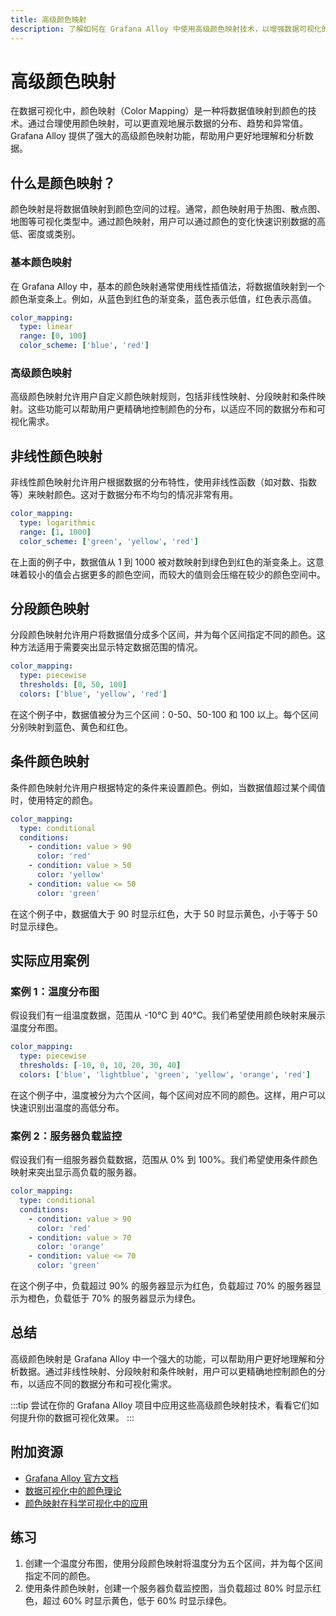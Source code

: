 ```yaml
---
title: 高级颜色映射
description: 了解如何在 Grafana Alloy 中使用高级颜色映射技术，以增强数据可视化的表现力和可读性。
---
```


# 高级颜色映射

在数据可视化中，颜色映射（Color Mapping）是一种将数据值映射到颜色的技术。通过合理使用颜色映射，可以更直观地展示数据的分布、趋势和异常值。Grafana Alloy 提供了强大的高级颜色映射功能，帮助用户更好地理解和分析数据。

## 什么是颜色映射？

颜色映射是将数据值映射到颜色空间的过程。通常，颜色映射用于热图、散点图、地图等可视化类型中。通过颜色映射，用户可以通过颜色的变化快速识别数据的高低、密度或类别。

### 基本颜色映射

在 Grafana Alloy 中，基本的颜色映射通常使用线性插值法，将数据值映射到一个颜色渐变条上。例如，从蓝色到红色的渐变条，蓝色表示低值，红色表示高值。

```yaml
color_mapping:
  type: linear
  range: [0, 100]
  color_scheme: ['blue', 'red']
```

### 高级颜色映射

高级颜色映射允许用户自定义颜色映射规则，包括非线性映射、分段映射和条件映射。这些功能可以帮助用户更精确地控制颜色的分布，以适应不同的数据分布和可视化需求。

## 非线性颜色映射

非线性颜色映射允许用户根据数据的分布特性，使用非线性函数（如对数、指数等）来映射颜色。这对于数据分布不均匀的情况非常有用。

```yaml
color_mapping:
  type: logarithmic
  range: [1, 1000]
  color_scheme: ['green', 'yellow', 'red']
```

在上面的例子中，数据值从 1 到 1000 被对数映射到绿色到红色的渐变条上。这意味着较小的值会占据更多的颜色空间，而较大的值则会压缩在较少的颜色空间中。

## 分段颜色映射

分段颜色映射允许用户将数据值分成多个区间，并为每个区间指定不同的颜色。这种方法适用于需要突出显示特定数据范围的情况。

```yaml
color_mapping:
  type: piecewise
  thresholds: [0, 50, 100]
  colors: ['blue', 'yellow', 'red']
```

在这个例子中，数据值被分为三个区间：0-50、50-100 和 100 以上。每个区间分别映射到蓝色、黄色和红色。

## 条件颜色映射

条件颜色映射允许用户根据特定的条件来设置颜色。例如，当数据值超过某个阈值时，使用特定的颜色。

```yaml
color_mapping:
  type: conditional
  conditions:
    - condition: value > 90
      color: 'red'
    - condition: value > 50
      color: 'yellow'
    - condition: value <= 50
      color: 'green'
```

在这个例子中，数据值大于 90 时显示红色，大于 50 时显示黄色，小于等于 50 时显示绿色。

## 实际应用案例

### 案例 1：温度分布图

假设我们有一组温度数据，范围从 -10°C 到 40°C。我们希望使用颜色映射来展示温度分布图。

```yaml
color_mapping:
  type: piecewise
  thresholds: [-10, 0, 10, 20, 30, 40]
  colors: ['blue', 'lightblue', 'green', 'yellow', 'orange', 'red']
```

在这个例子中，温度被分为六个区间，每个区间对应不同的颜色。这样，用户可以快速识别出温度的高低分布。

### 案例 2：服务器负载监控

假设我们有一组服务器负载数据，范围从 0% 到 100%。我们希望使用条件颜色映射来突出显示高负载的服务器。

```yaml
color_mapping:
  type: conditional
  conditions:
    - condition: value > 90
      color: 'red'
    - condition: value > 70
      color: 'orange'
    - condition: value <= 70
      color: 'green'
```

在这个例子中，负载超过 90% 的服务器显示为红色，负载超过 70% 的服务器显示为橙色，负载低于 70% 的服务器显示为绿色。

## 总结

高级颜色映射是 Grafana Alloy 中一个强大的功能，可以帮助用户更好地理解和分析数据。通过非线性映射、分段映射和条件映射，用户可以更精确地控制颜色的分布，以适应不同的数据分布和可视化需求。

:::tip
尝试在你的 Grafana Alloy 项目中应用这些高级颜色映射技术，看看它们如何提升你的数据可视化效果。
:::

## 附加资源

- [Grafana Alloy 官方文档](https://grafana.com/docs/alloy/)
- [数据可视化中的颜色理论](https://www.color-theory-for-designers.com/)
- [颜色映射在科学可视化中的应用](https://www.sciencedirect.com/topics/computer-science/color-mapping)

## 练习

1. 创建一个温度分布图，使用分段颜色映射将温度分为五个区间，并为每个区间指定不同的颜色。
2. 使用条件颜色映射，创建一个服务器负载监控图，当负载超过 80% 时显示红色，超过 60% 时显示黄色，低于 60% 时显示绿色。
